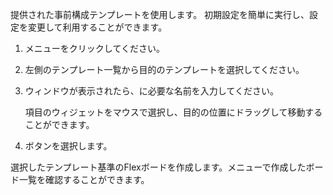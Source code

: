 提供された事前構成テンプレートを使用します。 初期設定を簡単に実行し、設定を変更して利用することができます。

1. <Cmdname sid="side_flexboard" className="uitext" />メニューをクリックしてください。

2. 左側のテンプレート一覧から目的のテンプレートを選択してください。

   <ImgLang img='flexboard-template.png' desc='Flex ボードテンプレートを選択' />

3. <Cmdname sid="flexboard_management" className="uitext" />ウィンドウが表示されたら、<Cmdname sid="rename" className="uitext" />に必要な名前を入力してください。

   <ImgLang img='flexboard-template-window.png' desc='Flex ボード管理' />

   <Cmdname sid="layout" className="uitext" />項目のウィジェットをマウスで選択し、目的の位置にドラッグして移動することができます。

4. <Cmdname sid="save" className="uitext" />ボタンを選択します。

選択したテンプレート基準のFlexボードを作成します。<Cmdname sid="side_flexboard" className="uitext" />メニューで作成したボード一覧を確認することができます。
